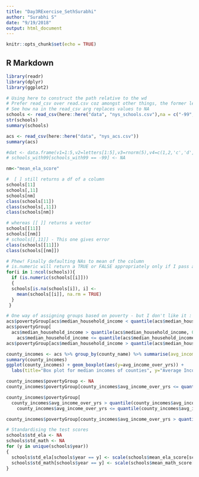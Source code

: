 ```yaml
---
title: "Day3RExercise_SethSurabhi"
author: "Surabhi S"
date: "9/19/2018"
output: html_document
---
```


```r
knitr::opts_chunk$set(echo = TRUE)
```

## R Markdown
```r
library(readr)
library(dplyr)
library(ggplot2)
```

```r
# Using here to construct the path relative to the wd
# Prefer read_csv over read.csv coz amongst other things, the former leads to summary showing NAs
# See how na in the read_csv arg replaces values to NA
schools <- read_csv(here::here("data", "nys_schools.csv"),na = c("-99", "NA"))
str(schools)
summary(schools)

acs <- read_csv(here::here("data", "nys_acs.csv"))
summary(acs)

```

```r
#dat <- data.frame(v1=1:5,v2=letters[1:5],v3=rnorm(5),v4=c(1,2,'c','d',5))
# schools_with99[schools_with99 == -99] <- NA

nm<-"mean_ela_score"

#  [ ] still returns a df of a column
schools[11]
schools[,11]
schools[nm]
class(schools[11])
class(schools[,11])
class(schools[nm])

# whereas [[ ]] returns a vector
schools[[11]]
schools[[nm]]
# schools[[,11]] - This one gives error
class(schools[[11]])
class(schools[[nm]])
```

```r
# Phew! Finally defaulting NAs to mean of the column
# is.numeric will return a TRUE or FALSE appropriately only if I pass a vector. If a pass a df, it always returns a FALSE. Therefore using [[ ]]
for(i in 1:ncol(schools)){
  if (is.numeric(schools[[i]]))
  {
  schools[is.na(schools[i]), i] <- 
    mean(schools[[i]], na.rm = TRUE)
  }
 }

```

```r
# One way of assigning groups based on poverty - but I don't like it :|
acs$povertyGroup[acs$median_household_income < quantile(acs$median_household_income, 0.25)] <- 'High'
acs$povertyGroup[
  acs$median_household_income > quantile(acs$median_household_income, 0.25) &
    acs$median_household_income <= quantile(acs$median_household_income, 0.75)] <- 'Medium'
acs$povertyGroup[acs$median_household_income > quantile(acs$median_household_income, 0.75)] <- 'Low'

```

```r
county_incomes <- acs %>% group_by(county_name) %>% summarise(avg_income_over_yrs= mean(median_household_income))
summary(county_incomes)
ggplot(county_incomes) + geom_boxplot(aes(y=avg_income_over_yrs)) +
  labs(title="Box plot for median incomes of counties", y="Average Income Over Years")

county_incomes$povertyGroup <- NA
county_incomes$povertyGroup[county_incomes$avg_income_over_yrs <= quantile(county_incomes$avg_income_over_yrs, 0.25)] <- 'High'

county_incomes$povertyGroup[
  county_incomes$avg_income_over_yrs > quantile(county_incomes$avg_income_over_yrs, 0.25) &
    county_incomes$avg_income_over_yrs <= quantile(county_incomes$avg_income_over_yrs, 0.75)] <- 'Medium'

county_incomes$povertyGroup[county_incomes$avg_income_over_yrs > quantile(county_incomes$avg_income_over_yrs, 0.75)] <- 'Low'
```

```r
# Standardising the test scores
schools$std_ela <- NA
schools$std_math <- NA
for (y in unique(schools$year))
{
  schools$std_ela[schools$year == y] <- scale(schools$mean_ela_score[schools$year == y])
  schools$std_math[schools$year == y] <- scale(schools$mean_math_score[schools$year == y])
}
```

```r

```


